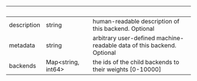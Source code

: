 
| &nbsp;      | &nbsp;                   | &nbsp;                                                                 |
| ----------- | ------------------------ | ---------------------------------------------------------------------- |
| description | string                   | human-readable description of this backend. Optional                   |
| metadata    | string                   | arbitrary user-defined machine-readable data of this backend. Optional |
| backends    | Map&lt;string, int64&gt; | the ids of the child backends to their weights [0-10000]               |
